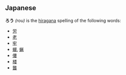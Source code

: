 ==Japanese==
'''ろう''' ''(rou)'' is the [[hiragana]] spelling of the following words:
* [[労]] 
* [[老]]
*[[牢]]
* [[蠟]], [[蝋]] 
* [[僂]]
* [[楼]]
*[[聾]]